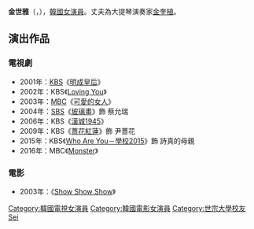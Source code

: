 {{藝人
| 姓名 = 金世雅
| 類型 = 女演員
| 相片 = 
| image = Kim Se-ah.jpg
| 外文名 = 김세아
| 國籍 = {{KOR}}
| 出生日期 = {{birth_date_and_age|1974|5|18}}
| 出生地點 = {{KOR}}[[首爾特別市|首爾特別市]]
| 語言 = [[韓語|韓語]]、[[英語|英語]]
| 教育程度 = [[世宗大學|世宗大學]]體育學[[學士|學士]]
| 配偶 = {{marriage|金奎植|2009}}
| 兒女 = 一女
| 出道日期 = 1996年
| 經紀公司 = Ilgwang Polaris Entertainment
}}

'''金世雅'''（{{lang-ko|'''김세아'''}}，{{bd|1974年|5月18日|catIdx=Kim}}），[[韓國|韓國]][[女演員|女演員]]。丈夫為大提琴演奏家[[金奎植_(音樂家)|金奎植]]。

== 演出作品 ==
=== 電視劇 ===
*2001年：[[韓國放送公社|KBS]]《[[明成皇后_(電視劇)|明成皇后]]》
*2002年：KBS《[[Loving_You|Loving You]]》
*2003年：[[文化廣播_(韓國)|MBC]]《[[可愛的女人|可愛的女人]]》
*2004年：[[SBS_(韓國)|SBS]]《[[玻璃畫|玻璃畫]]》飾 蔡允瑞
*2006年：KBS《[[漢城1945|漢城1945]]》
*2009年：KBS《[[薔花紅蓮|薔花紅蓮]]》飾 尹薔花
*2015年：KBS《[[Who_Are_You－學校2015|Who Are You－學校2015]]》飾 詩真的母親
*2016年：MBC《[[Monster_(電視劇)|Monster]]》

=== 電影 ===
*2003年：《[[Show_Show_Show|Show Show Show]]》

{{Ilgwang Polaris Entertainment}}
{{DEFAULTSORT:Kim Se Ah}}

[[Category:韓國電視女演員|Category:韓國電視女演員]]
[[Category:韓國電影女演員|Category:韓國電影女演員]]
[[Category:世宗大學校友|Category:世宗大學校友]]
[[Category:金姓|Sei]]